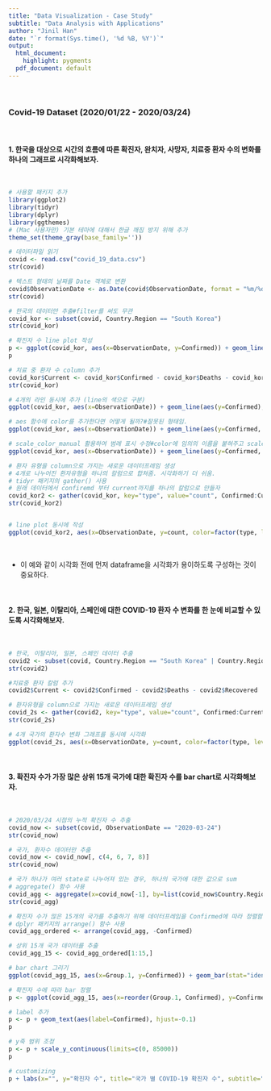 ```yaml
---
title: "Data Visualization - Case Study"
subtitle: "Data Analysis with Applications"
author: "Jinil Han"
date: "`r format(Sys.time(), '%d %B, %Y')`"
output:
  html_document: 
    highlight: pygments
  pdf_document: default
---
```


<br/>

### Covid-19 Dataset (2020/01/22 - 2020/03/24)

<br/>

#### 1. 한국을 대상으로 시간의 흐름에 따른 확진자, 완치자, 사망자, 치료중 환자 수의 변화를 하나의 그래프로 시각화해보자.

<br/>


```r
# 사용할 패키지 추가
library(ggplot2)
library(tidyr)
library(dplyr)
library(ggthemes)
# (Mac 사용자만) 기본 테마에 대해서 한글 깨짐 방지 위해 추가 
theme_set(theme_gray(base_family=''))
```

```r
# 데이터파일 읽기
covid <- read.csv("covid_19_data.csv")
str(covid)

# 텍스트 형태의 날짜를 Date 객체로 변환
covid$ObservationDate <- as.Date(covid$ObservationDate, format = "%m/%d/%y")
str(covid)

# 한국의 데이터만 추출#filter를 써도 무관
covid_kor <- subset(covid, Country.Region == "South Korea")
str(covid_kor)

# 확진자 수 line plot 작성
p <- ggplot(covid_kor, aes(x=ObservationDate, y=Confirmed)) + geom_line(color="red") + scale_x_date(date_labels = "%m-%d") + labs(title = "COVID-19 확진 환자 수", x="", y="환자 수", caption = "Source: https://www.kaggle.com/sudalairajkumar/novel-corona-virus-2019-dataset") 
p

# 치료 중 환자 수 column 추가
covid_kor$Current <- covid_kor$Confirmed - covid_kor$Deaths - covid_kor$Recovered
str(covid_kor)

# 4개의 라인 동시에 추가 (line의 색으로 구분)
ggplot(covid_kor, aes(x=ObservationDate)) + geom_line(aes(y=Confirmed), color="red") + geom_line(aes(y=Current), color="black") + geom_line(aes(y=Recovered), color="green") + geom_line(aes(y=Deaths), color="blue") + scale_x_date(date_labels = "%m-%d") + labs(title = "COVID-19 환자 수 변화 그래프", x="", y="환자 수", caption = "Source: https://www.kaggle.com/sudalairajkumar/novel-corona-virus-2019-dataset")

# aes 함수에 color를 추가한다면 어떻게 될까?#잘못된 형태임.
ggplot(covid_kor, aes(x=ObservationDate)) + geom_line(aes(y=Confirmed, color="red")) + geom_line(aes(y=Current, color="black")) + geom_line(aes(y=Recovered, color="green")) + geom_line(aes(y=Deaths, color="blue")) + scale_x_date(date_labels = "%m-%d") + labs(title = "COVID-19 환자 수 변화 그래프", x="", y="환자 수", caption = "Source: https://www.kaggle.com/sudalairajkumar/novel-corona-virus-2019-dataset") 

# scale_color_manual 활용하여 범례 표시 수정#color에 임의의 이름을 붙혀주고 scale함수로 이름에따라서 범례와 색깔을 지정해줌.
ggplot(covid_kor, aes(x=ObservationDate)) + geom_line(aes(y=Confirmed, color="con")) + geom_line(aes(y=Current, color="cur")) + geom_line(aes(y=Recovered, color="rec")) + geom_line(aes(y=Deaths, color="dea")) + scale_x_date(date_labels = "%m-%d") + labs(title = "COVID-19 환자 수 변화 그래프", x="", y="환자 수", caption = "Source: https://www.kaggle.com/sudalairajkumar/novel-corona-virus-2019-dataset", color="환자 분류") + scale_color_manual(breaks=c("con", "cur", "rec", "dea"),labels=c("확진", "치료중", "완치", "사망"), values=c("red", "black", "green", "blue"))

# 환자 유형을 column으로 가지는 새로운 데이터프레임 생성
# 4개로 나누어진 환자유형을 하나의 칼럼으로 합쳐줌. 시각화하기 더 쉬움.
# tidyr 패키지의 gather() 사용
# 원래 데이터에서 confiremd 부터 current까지를 하나의 칼럼으로 만들자
covid_kor2 <- gather(covid_kor, key="type", value="count", Confirmed:Current)
str(covid_kor2)


# line plot 동시에 작성
ggplot(covid_kor2, aes(x=ObservationDate, y=count, color=factor(type, levels=c("Confirmed", "Current", "Recovered", "Deaths"), labels=c("확진", "치료중","완치","사망")))) + geom_line() + scale_x_date(date_labels = "%m-%d") + labs(title = "COVID-19 환자 수 변화 그래프", x="", y="환자 수", caption = "Source: https://www.kaggle.com/sudalairajkumar/novel-corona-virus-2019-dataset", color="환자 분류")
```
<br/>

* 이 예와 같이 시각화 전에 먼저 dataframe을 시각화가 용이하도록 구성하는 것이 중요하다. 

<br/>

#### 2. 한국, 일본, 이탈리아, 스페인에 대한 COVID-19 환자 수 변화를 한 눈에 비교할 수 있도록 시각화해보자.

<br/>


```r
# 한국, 이탈리아, 일본, 스페인 데이터 추출
covid2 <- subset(covid, Country.Region == "South Korea" | Country.Region == "Italy" | Country.Region == "Japan" | Country.Region == "Spain")
str(covid2)

#치료중 환자 칼럼 추가
covid2$Current <- covid2$Confirmed - covid2$Deaths - covid2$Recovered

# 환자유형을 column으로 가지는 새로운 데이터프레임 생성
covid_2s <- gather(covid2, key="type", value="count", Confirmed:Current)
str(covid_2s)

# 4개 국가의 환자수 변화 그래프를 동시에 시각화
ggplot(covid_2s, aes(x=ObservationDate, y=count, color=factor(type, levels=c("Confirmed", "Current", "Recovered", "Deaths"), labels=c("확진", "치료중","완치","사망")))) + geom_line() + scale_x_date(date_labels = "%m-%d") + labs(title = "COVID-19 환자 수 변화 그래프", x="", y="환자 수", caption = "Source: https://www.kaggle.com/sudalairajkumar/novel-corona-virus-2019-dataset", color="환자 분류") + facet_wrap(~Country.Region) + theme_fivethirtyeight() +  theme(text = element_text(family = ""))
```


<br/>

#### 3. 확진자 수가 가장 많은 상위 15개 국가에 대한 확진자 수를 bar chart로 시각화해보자.

<br/>


```r
# 2020/03/24 시점의 누적 확진자 수 추출
covid_now <- subset(covid, ObservationDate == "2020-03-24")
str(covid_now)

# 국가, 환자수 데이터만 추출
covid_now <- covid_now[, c(4, 6, 7, 8)]
str(covid_now)

# 국가 하나가 여러 state로 나누어져 있는 경우, 하나의 국가에 대한 값으로 sum
# aggregate() 함수 사용
covid_agg <- aggregate(x=covid_now[-1], by=list(covid_now$Country.Region), sum)
str(covid_agg)

# 확진자 수가 많은 15개의 국가를 추출하기 위해 데이터프레임을 Confirmed에 따라 정렬함
# dplyr 패키지의 arrange() 함수 사용
covid_agg_ordered <- arrange(covid_agg, -Confirmed)

# 상위 15개 국가 데이터를 추출
covid_agg_15 <- covid_agg_ordered[1:15,] 

# bar chart 그리기
ggplot(covid_agg_15, aes(x=Group.1, y=Confirmed)) + geom_bar(stat="identity") + coord_flip()

# 확진자 수에 따라 bar 정렬
p <- ggplot(covid_agg_15, aes(x=reorder(Group.1, Confirmed), y=Confirmed)) + geom_bar(stat="identity") + coord_flip()

# label 추가
p <- p + geom_text(aes(label=Confirmed), hjust=-0.1)
p

# y축 범위 조정
p <- p + scale_y_continuous(limits=c(0, 85000))
p

# customizing
p + labs(x="", y="확진자 수", title="국가 별 COVID-19 확진자 수", subtitle="2020년 3월 24일 기준", caption = "Source: https://www.kaggle.com/sudalairajkumar/novel-corona-virus-2019-dataset") + theme_fivethirtyeight() + theme(text = element_text(family = ""))

```
